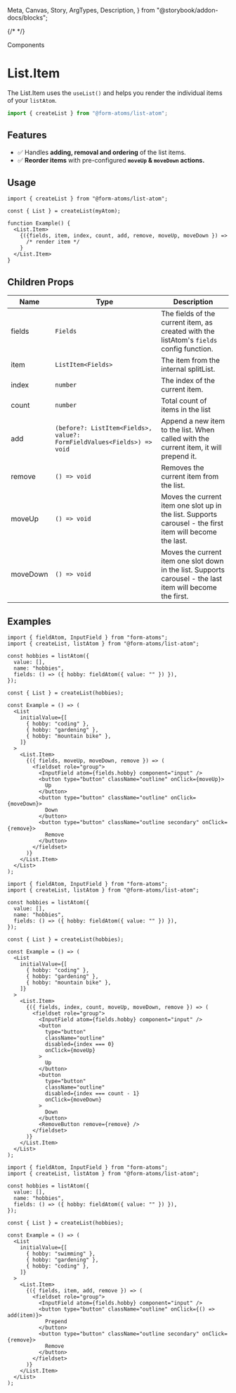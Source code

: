   Meta,
  Canvas,
  Story,
  ArgTypes,
  Description,
} from "@storybook/addon-docs/blocks";

{/* <Meta of={ListStories} /> */}

<hgroup>

<p className="category">Components</p>

# List.Item

The List.Item uses the `useList()` and helps you render the individual items of your `listAtom`.

</hgroup>

```ts
import { createList } from "@form-atoms/list-atom";
```

## Features

- ✅ Handles **adding, removal and ordering** of the list items.
- ✅ **Reorder items** with pre-configured **`moveUp` & `moveDown` actions.**

## Usage

```tsx
import { createList } from "@form-atoms/list-atom";

const { List } = createList(myAtom);

function Example() {
  <List.Item>
    {({fields, item, index, count, add, remove, moveUp, moveDown }) =>
      /* render item */
    }
  </List.Item>
}
```

## Children Props

| Name     | Type                                                                   | Description                                                                                                |
| -------- | ---------------------------------------------------------------------- | ---------------------------------------------------------------------------------------------------------- |
| fields   | `Fields`                                                               | The fields of the current item, as created with the listAtom's `fields` config function.                   |
| item     | `ListItem<Fields>`                                                     | The item from the internal splitList.                                                                      |
| index    | `number`                                                               | The index of the current item.                                                                             |
| count    | `number`                                                               | Total count of items in the list                                                                           |
| add      | `(before?: ListItem<Fields>, value?: FormFieldValues<Fields>) => void` | Append a new item to the list. When called with the current item, it will prepend it.                      |
| remove   | `() => void`                                                           | Removes the current item from the list.                                                                    |
| moveUp   | `() => void`                                                           | Moves the current item one slot up in the list. Supports carousel - the first item will become the last.   |
| moveDown | `() => void`                                                           | Moves the current item one slot down in the list. Supports carousel - the last item will become the first. |

## Examples

<Example of={ItemStories.OrderingItems} >

```tsx
import { fieldAtom, InputField } from "form-atoms";
import { createList, listAtom } from "@form-atoms/list-atom";

const hobbies = listAtom({
  value: [],
  name: "hobbies",
  fields: () => ({ hobby: fieldAtom({ value: "" }) }),
});

const { List } = createList(hobbies);

const Example = () => (
  <List
    initialValue={[
      { hobby: "coding" },
      { hobby: "gardening" },
      { hobby: "mountain bike" },
    ]}
  >
    <List.Item>
      {({ fields, moveUp, moveDown, remove }) => (
        <fieldset role="group">
          <InputField atom={fields.hobby} component="input" />
          <button type="button" className="outline" onClick={moveUp}>
            Up
          </button>
          <button type="button" className="outline" onClick={moveDown}>
            Down
          </button>
          <button type="button" className="outline secondary" onClick={remove}>
            Remove
          </button>
        </fieldset>
      )}
    </List.Item>
  </List>
);
```

</Example>

<Example of={ItemStories.DisableCarouselOrdering} >

```tsx
import { fieldAtom, InputField } from "form-atoms";
import { createList, listAtom } from "@form-atoms/list-atom";

const hobbies = listAtom({
  value: [],
  name: "hobbies",
  fields: () => ({ hobby: fieldAtom({ value: "" }) }),
});

const { List } = createList(hobbies);

const Example = () => (
  <List
    initialValue={[
      { hobby: "coding" },
      { hobby: "gardening" },
      { hobby: "mountain bike" },
    ]}
  >
    <List.Item>
      {({ fields, index, count, moveUp, moveDown, remove }) => (
        <fieldset role="group">
          <InputField atom={fields.hobby} component="input" />
          <button
            type="button"
            className="outline"
            disabled={index === 0}
            onClick={moveUp}
          >
            Up
          </button>
          <button
            type="button"
            className="outline"
            disabled={index === count - 1}
            onClick={moveDown}
          >
            Down
          </button>
          <RemoveButton remove={remove} />
        </fieldset>
      )}
    </List.Item>
  </List>
);
```

</Example>

<Example of={ItemStories.Prepend} >

```tsx
import { fieldAtom, InputField } from "form-atoms";
import { createList, listAtom } from "@form-atoms/list-atom";

const hobbies = listAtom({
  value: [],
  name: "hobbies",
  fields: () => ({ hobby: fieldAtom({ value: "" }) }),
});

const { List } = createList(hobbies);

const Example = () => (
  <List
    initialValue={[
      { hobby: "swimming" },
      { hobby: "gardening" },
      { hobby: "coding" },
    ]}
  >
    <List.Item>
      {({ fields, item, add, remove }) => (
        <fieldset role="group">
          <InputField atom={fields.hobby} component="input" />
          <button type="button" className="outline" onClick={() => add(item)}>
            Prepend
          </button>
          <button type="button" className="outline secondary" onClick={remove}>
            Remove
          </button>
        </fieldset>
      )}
    </List.Item>
  </List>
);
```

</Example>

